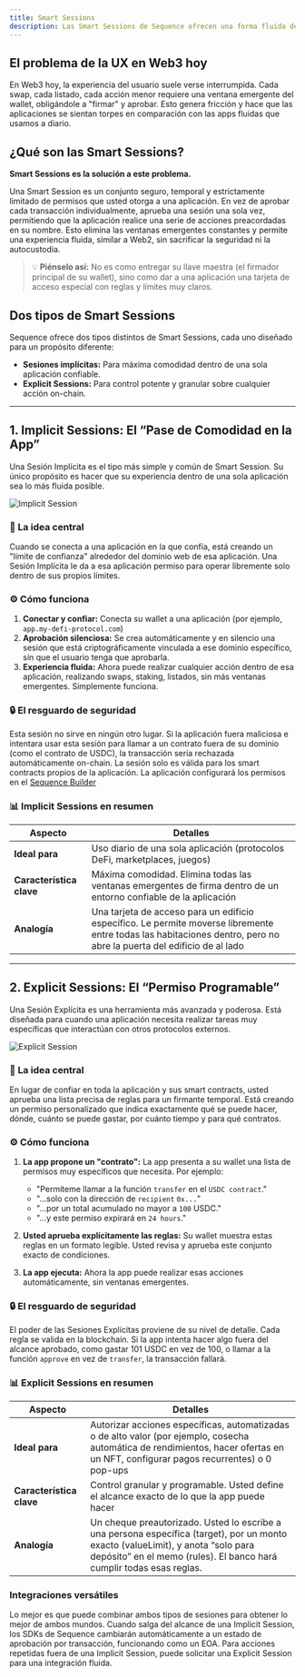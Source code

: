 ```yaml
---
title: Smart Sessions
description: Las Smart Sessions de Sequence ofrecen una forma fluida de interactuar con aplicaciones al reducir las ventanas emergentes del wallet y mejorar la experiencia del usuario.
---
```


## El problema de la UX en Web3 hoy
En Web3 hoy, la experiencia del usuario suele verse interrumpida. Cada swap, cada listado, cada acción menor requiere una ventana emergente del wallet, obligándole a "firmar" y aprobar. Esto genera fricción y hace que las aplicaciones se sientan torpes en comparación con las apps fluidas que usamos a diario.

## ¿Qué son las Smart Sessions?
**Smart Sessions es la solución a este problema.**

Una Smart Session es un conjunto seguro, temporal y estrictamente limitado de permisos que usted otorga a una aplicación. En vez de aprobar cada transacción individualmente, aprueba una sesión una sola vez, permitiendo que la aplicación realice una serie de acciones preacordadas en su nombre. Esto elimina las ventanas emergentes constantes y permite una experiencia fluida, similar a Web2, sin sacrificar la seguridad ni la autocustodia.

> 💡 **Piénselo así:** No es como entregar su llave maestra (el firmador principal de su wallet), sino como dar a una aplicación una tarjeta de acceso especial con reglas y límites muy claros.

## Dos tipos de Smart Sessions
Sequence ofrece dos tipos distintos de Smart Sessions, cada uno diseñado para un propósito diferente:
- **Sesiones implícitas:** Para máxima comodidad dentro de una sola aplicación confiable.
- **Explicit Sessions:** Para control potente y granular sobre cualquier acción on-chain.

---

## 1. Implicit Sessions: El “Pase de Comodidad en la App”
Una Sesión Implícita es el tipo más simple y común de Smart Session. Su único propósito es hacer que su experiencia dentro de una sola aplicación sea lo más fluida posible.

![Implicit Session](/images/implicit-diagram.png)

### 🎯 La idea central
Cuando se conecta a una aplicación en la que confía, está creando un "límite de confianza" alrededor del dominio web de esa aplicación. Una Sesión Implícita le da a esa aplicación permiso para operar libremente solo dentro de sus propios límites.

### ⚙️ Cómo funciona

1. **Conectar y confiar:** Conecta su wallet a una aplicación (por ejemplo, `app.my-defi-protocol.com`)
2. **Aprobación silenciosa:** Se crea automáticamente y en silencio una sesión que está criptográficamente vinculada a ese dominio específico, sin que el usuario tenga que aprobarla.
3. **Experiencia fluida:** Ahora puede realizar cualquier acción dentro de esa aplicación, realizando swaps, staking, listados, sin más ventanas emergentes. Simplemente funciona.

### 🔒 El resguardo de seguridad
Esta sesión no sirve en ningún otro lugar. Si la aplicación fuera maliciosa e intentara usar esta sesión para llamar a un contrato fuera de su dominio (como el contrato de USDC), la transacción sería rechazada automáticamente on-chain. La sesión solo es válida para los smart contracts propios de la aplicación.
La aplicación configurará los permisos en el [Sequence Builder](https://sequence.build)

### 📊 Implicit Sessions en resumen

| Aspecto                  | Detalles                                                                                                                                                             |
| ------------------------ | -------------------------------------------------------------------------------------------------------------------------------------------------------------------- |
| **Ideal para**           | Uso diario de una sola aplicación (protocolos DeFi, marketplaces, juegos)                                                                                            |
| **Característica clave** | Máxima comodidad. Elimina todas las ventanas emergentes de firma dentro de un entorno confiable de la aplicación                                                     |
| **Analogía**             | Una tarjeta de acceso para un edificio específico. Le permite moverse libremente entre todas las habitaciones dentro, pero no abre la puerta del edificio de al lado |

---

## 2. Explicit Sessions: El “Permiso Programable”
Una Sesión Explícita es una herramienta más avanzada y poderosa. Está diseñada para cuando una aplicación necesita realizar tareas muy específicas que interactúan con otros protocolos externos.

![Explicit Session](/images/explicit-diagram.png)

### 🎯 La idea central
En lugar de confiar en toda la aplicación y sus smart contracts, usted aprueba una lista precisa de reglas para un firmante temporal. Está creando un permiso personalizado que indica exactamente qué se puede hacer, dónde, cuánto se puede gastar, por cuánto tiempo y para qué contratos.

### ⚙️ Cómo funciona

1.  **La app propone un "contrato":** La app presenta a su wallet una lista de permisos muy específicos que necesita. Por ejemplo:
    - "Permíteme llamar a la función `transfer` en el `USDC contract`."
    - "...solo con la dirección de `recipient` `0x...`"
    - "...por un total acumulado no mayor a `100` USDC."
    - "...y este permiso expirará en `24 hours`."

2.  **Usted aprueba explícitamente las reglas:** Su wallet muestra estas reglas en un formato legible. Usted revisa y aprueba este conjunto exacto de condiciones.

3.  **La app ejecuta:** Ahora la app puede realizar esas acciones automáticamente, sin ventanas emergentes.

### 🔒 El resguardo de seguridad
El poder de las Sesiones Explícitas proviene de su nivel de detalle. Cada regla se valida en la blockchain. Si la app intenta hacer algo fuera del alcance aprobado, como gastar 101 USDC en vez de 100, o llamar a la función `approve` en vez de `transfer`, la transacción fallará.

### 📊 Explicit Sessions en resumen

| Aspecto                  | Detalles                                                                                                                                                                                                 |
| ------------------------ | -------------------------------------------------------------------------------------------------------------------------------------------------------------------------------------------------------- |
| **Ideal para**           | Autorizar acciones específicas, automatizadas o de alto valor (por ejemplo, cosecha automática de rendimientos, hacer ofertas en un NFT, configurar pagos recurrentes) o 0 pop-ups                       |
| **Característica clave** | Control granular y programable. Usted define el alcance exacto de lo que la app puede hacer                                                                                                              |
| **Analogía**             | Un cheque preautorizado. Usted lo escribe a una persona específica (target), por un monto exacto (valueLimit), y anota “solo para depósito” en el memo (rules). El banco hará cumplir todas esas reglas. |

### Integraciones versátiles
Lo mejor es que puede combinar ambos tipos de sesiones para obtener lo mejor de ambos mundos. Cuando salga del alcance de una Implicit Session, los SDKs de Sequence cambiarán automáticamente a un estado de aprobación por transacción, funcionando como un EOA. Para acciones repetidas fuera de una Implicit Session, puede solicitar una Explicit Session para una integración fluida.